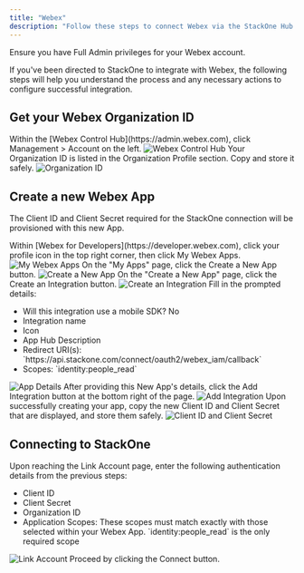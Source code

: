 ```yaml
---
title: "Webex"
description: "Follow these steps to connect Webex via the StackOne Hub successfully."
---
```



<Warning>
  Ensure you have Full Admin privileges for your Webex account.
</Warning>

If you've been directed to StackOne to integrate with Webex, the following steps will help you understand the process and any necessary actions to configure successful integration.

## Get your Webex Organization ID

<Steps>
  <Step title="Log in to Webex Control Hub">
    Within the [Webex Control Hub](https://admin.webex.com), click Management > Account on the left.
    <Frame>
      <img className='rounded-md' style={{ margin: '0 auto', border: '1px solid #efefef' }} alt="Webex Control Hub" src="/images/webex/image1.png" />
    </Frame>
  </Step>

  <Step title="Copy Organization ID">
    Your Organization ID is listed in the Organization Profile section. Copy and store it safely.
    <Frame>
      <img className='rounded-md' style={{ margin: '0 auto', border: '1px solid #efefef' }} alt="Organization ID" src="/images/webex/image2.png" />
    </Frame>
  </Step>
</Steps>

## Create a new Webex App

The Client ID and Client Secret required for the StackOne connection will be provisioned with this new App.

<Steps>
  <Step title="Log in to Webex for Developers">
    Within [Webex for Developers](https://developer.webex.com), click your profile icon in the top right corner, then click My Webex Apps.
    <Frame>
      <img className='rounded-md' style={{ margin: '0 auto', border: '1px solid #efefef' }} alt="My Webex Apps" src="/images/webex/image3.png" />
    </Frame>
  </Step>

  <Step title="Create a New App">
    On the "My Apps" page, click the Create a New App button.
    <Frame>
      <img className='rounded-md' style={{ margin: '0 auto', border: '1px solid #efefef' }} alt="Create a New App" src="/images/webex/image4.png" />
    </Frame>
  </Step>

  <Step title="Create an Integration">
    On the "Create a New App" page, click the Create an Integration button.
    <Frame>
      <img className='rounded-md' style={{ margin: '0 auto', border: '1px solid #efefef' }} alt="Create an Integration" src="/images/webex/image5.png" />
    </Frame>
  </Step>

  <Step title="Enter App Details">
    Fill in the prompted details:
    <ul>
      <li>Will this integration use a mobile SDK? No</li>
      <li>Integration name</li>
      <li>Icon</li>
      <li>App Hub Description</li>
      <li>Redirect URI(s): `https://api.stackone.com/connect/oauth2/webex_iam/callback`</li>
      <li>Scopes: `identity:people_read`</li>
    </ul>
    <Frame>
      <img className='rounded-md' style={{ margin: '0 auto', border: '1px solid #efefef' }} alt="App Details" src="/images/webex/image6.png" />
    </Frame>
  </Step>

  <Step title="Add Integration">
    After providing this New App's details, click the Add Integration button at the bottom right of the page.
    <Frame>
      <img className='rounded-md' style={{ margin: '0 auto', border: '1px solid #efefef' }} alt="Add Integration" src="/images/webex/image7.png" />
    </Frame>
  </Step>

  <Step title="Copy Client ID and Client Secret">
    Upon successfully creating your app, copy the new Client ID and Client Secret that are displayed, and store them safely.
    <Frame>
      <img className='rounded-md' style={{ margin: '0 auto', border: '1px solid #efefef' }} alt="Client ID and Client Secret" src="/images/webex/image8.png" />
    </Frame>
  </Step>
</Steps>

## Connecting to StackOne

<Steps>
  <Step title="Enter Authentication Details">
    Upon reaching the Link Account page, enter the following authentication details from the previous steps:
    <ul>
      <li>Client ID</li>
      <li>Client Secret</li>
      <li>Organization ID</li>
      <li>Application Scopes: These scopes must match exactly with those selected within your Webex App. `identity:people_read` is the only required scope</li>
    </ul>
    <Frame>
      <img className='rounded-md' style={{ margin: '0 auto', border: '1px solid #efefef' }} alt="Link Account" src="/images/webex/image9.png" />
    </Frame>
  </Step>

  <Step title="Connect">
    Proceed by clicking the Connect button.
  </Step>
</Steps>

<IntegrationFooter />
